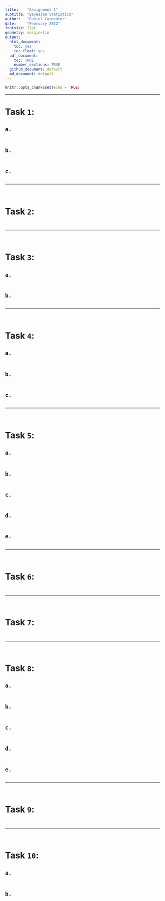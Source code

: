 ```yaml
---
title:    "Assignment 1"
subtitle: "Bayesian Statistics"
author:   "Daniel Carpenter"
date:     "February 2022"
fontsize: 12pt
geometry: margin=1in
output:
  html_document:
    toc: yes
    toc_float: yes
  pdf_document: 
    toc: TRUE
    number_sections: TRUE
  github_document: default
  md_document: default
---
```


```r
knitr::opts_chunk$set(echo = TRUE)
```

---

# Task `1`: 

## `a.`
```r
```


## `b.`
```r
```


## `c.`
```r
```


---

<br>

# Task `2`: 

##  
```r
```

---

<br>

# Task `3`: 

## `a.` 
```r
```

## `b.`
```r
```


---

<br>

# Task `4`: 

## `a.` 
```r
```


## `b.` 
```r
```


## `c.` 
```r
```


---

<br>

# Task `5`:

## `a.`
```r
```

## `b.`
```r
```

## `c.`
```r
```

## `d.`
```r
```

## `e.`
```r
```


---

<br>

# Task `6`: 

##  
```r
```


---

<br>

# Task `7`: 

##  
```r
```


---

<br>

# Task `8`:

## `a.`
```r
```

## `b.`
```r
```

## `c.`
```r
```

## `d.`
```r
```

## `e.`
```r
```


---

<br>

# Task `9`: 

##  
```r
```


---

<br>

# Task `10`: 

## `a.` 
```r
```


## `b.` 
```r
```

